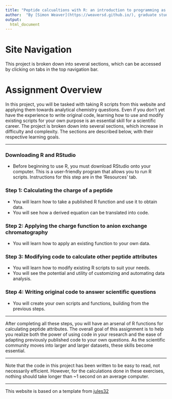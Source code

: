 ```yaml
---
title: "Peptide calcualtions with R: an introduction to programming as a chemistry tool"
author:  "By [Simon Weaver](https://weaversd.github.io/), graduate student at the University of Notre Dame"
output:
  html_document
---
```


# Site Navigation
This project is broken down into several sections, which can be accessed by clicking on tabs in the top navigation bar.

# Assignment Overview
In this project, you will be tasked with taking R scripts from this website and applying them towards analytical chemistry questions. Even if you don't yet have the experience to write original code, learning how to use and modify existing scripts for your own purpose is an essential skill for a scientific career. The project is broken down into several sections, which increase in difficulty and complexity. The sections are described below, with their respective learning goals.

----

### Downloading R and RStudio  
 * Before beginning to use R, you must download RStudio onto your computer. This is a user-friendly program that allows you to run R scripts. Instructions for this step are in the 'Resources' tab.
 
### Step 1: Calculating the charge of a peptide
* You will learn how to take a published R function and use it to obtain data.
* You will see how a derived equation can be translated into code.

### Step 2: Applying the charge function to anion exchange chromatography
* You will learn how to apply an existing function to your own data.

### Step 3: Modifying code to calculate other peptide attributes
* You will learn how to modify existing R scripts to suit your needs.
* You will see the potential and utility of customizing and automating data analysis.

### Step 4: Writing original code to answer scientific questions
* You will create your own scripts and functions, building from the previous steps.

----

After completing all these steps, you will have an arsenal of R functions for calculating peptide attributes. The overall goal of this assignment is to help you realize both the power of using code in your research and the ease of adapting previously published code to your own questions. As the scientific community moves into larger and larger datasets, these skills become essential.

----

Note that the code in this project has been written to be easy to read, not necessarily efficient. However, for the calculations done in these exercises, nothing should take longer than ~1 second on an average computer.

----

This website is based on a template from [jules32](https://github.com/jules32)